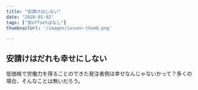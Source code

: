 ---
title: "安請けはしない"
date: "2020-01-02"
tags: ["昔offsetばなし"]
thumbnailUrl: '/images/issunn-thumb.png'

---

## 安請けはだれも幸せにしない

低価格で労働力を得ることのできた発注者側は幸せなんじゃないかって？多くの場合、そんなことは無いだろう。